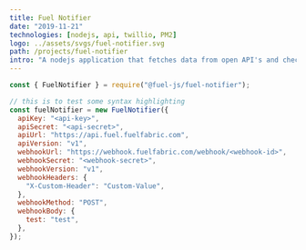 ```yaml
---
title: Fuel Notifier
date: "2019-11-21"
technologies: [nodejs, api, twillio, PM2]
logo: ../assets/svgs/fuel-notifier.svg
path: /projects/fuel-notifier
intro: "A nodejs application that fetches data from open API's and checks if the fuel cycle is approaching its lowest point, notifiying a user via text message."
---
```


```javascript
const { FuelNotifier } = require("@fuel-js/fuel-notifier");

// this is to test some syntax highlighting
const fuelNotifier = new FuelNotifier({
  apiKey: "<api-key>",
  apiSecret: "<api-secret>",
  apiUrl: "https://api.fuel.fuelfabric.com",
  apiVersion: "v1",
  webhookUrl: "https://webhook.fuelfabric.com/webhook/<webhook-id>",
  webhookSecret: "<webhook-secret>",
  webhookVersion: "v1",
  webhookHeaders: {
    "X-Custom-Header": "Custom-Value",
  },
  webhookMethod: "POST",
  webhookBody: {
    test: "test",
  },
});
```
